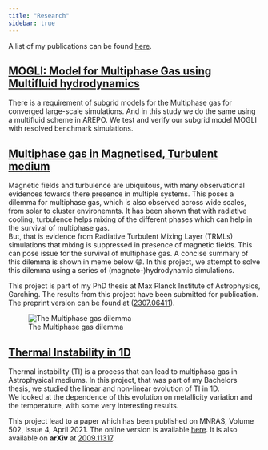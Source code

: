```yaml
---
title: "Research"
sidebar: true
---
```


A list of my publications can be found [here](https://ui.adsabs.harvard.edu/public-libraries/rSxyW3mIQvK8ArHKfTxYcQ).

## [MOGLI: Model for Multiphase Gas using Multifluid hydrodynamics](research/mogli_subgrid.qmd)

There is a requirement of subgrid models for the Multiphase gas for converged large-scale simulations. And in this study we do the same using a multifluid scheme in AREPO.
We test and verify our subgrid model MOGLI with resolved benchmark simulations.

## [Multiphase gas in Magnetised, Turbulent medium](research/mhd_multiphase.qmd)
Magnetic fields and turbulence are ubiquitous, with many observational evidences towards there presence in multiple systems. This poses a dilemma for multiphase gas, which is also observed across wide scales, from solar to cluster environemnts. It has been shown that with radiative cooling, turbulence helps mixing of the different phases which can help in the survival of multiphase gas.    
But, that is evidence from Radiative Turbulent Mixing Layer (TRMLs) simulations that mixing is suppressed in presence of magnetic fields. This can pose issue for the survival of multiphase gas. A concise summary of this dilemma is shown in meme below 😄. In this project, we attempt to solve this dilemma using a series of (magneto-)hydrodynamic simulations.

This project is part of my PhD thesis at Max Planck Institute of Astrophysics, Garching.
The results from this project have been submitted for publication. The preprint version can be found at ([2307.06411](https://arxiv.org/abs/2307.06411)).

::: {layout="[-5,15,-5]"}
![The Multiphase gas dilemma](images/MHD_multiphase_meme.png) 
:::

## [Thermal Instability in 1D](research/thermal_instability.qmd)
Thermal instability (TI) is a process that can lead to multiphasa gas in Astrophysical mediums. In this project, that was part of my Bachelors thesis, we studied the linear and non-linear evolution of TI in 1D.    
We looked at the dependence of this evolution on metallicity variation and the temperature, with some very interesting results.   

This project lead to a paper which has been published on MNRAS, Volume 502, Issue 4, April 2021. The online version is available [here](https://doi.org/10.1093/mnras/stab382). It is also available on **arXiv** at [2009.11317](https://arxiv.org/abs/2009.11317).
